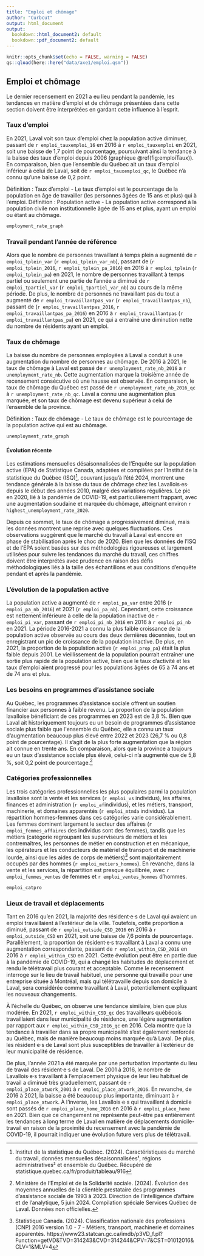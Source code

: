 ```yaml
---
title: "Emploi et chômage"
author: "Curbcut"
output: html_document
output:
  bookdown::html_document2: default
  bookdown::pdf_document2: default
---
```


```r
knitr::opts_chunk$set(echo = FALSE, warning = FALSE)
qs::qload(here::here("data/axe1/emploi.qsm"))
```

## Emploi et chômage

Le dernier recensement en 2021 a eu lieu pendant la pandémie, les tendances en matière d'emploi et de chômage présentées dans cette section doivent être interprétées en gardant cette influence à l'esprit.

### Taux d'emploi

En 2021, Laval voit son taux d'emploi chez la population active diminuer, passant de `r emploi_tauxemploi_16` en 2016 à `r emploi_tauxemploi` en 2021, soit une baisse de 1,7 point de pourcentage, poursuivant ainsi la tendance à la baisse des taux d'emploi depuis 2006 (graphique \@ref(fig:emploiTaux)). En comparaison, bien que l'ensemble du Québec ait un taux d'emploi inférieur à celui de Laval, soit de `r emploi_tauxemploi_qc`, le Québec n'a connu qu'une baisse de 0,2 point.

Définition : Taux d'emploi - Le taux d'emploi est le pourcentage de la population en âge de travailler (les personnes âgées de 15 ans et plus) qui à l'emploi. Définition : Population active - La population active correspond à la population civile non institutionnelle âgée de 15 ans et plus, ayant un emploi ou étant au chômage.

```r
employment_rate_graph
```

### Travail pendant l'année de référence

Alors que le nombre de personnes travaillant à temps plein a augmenté de `r emploi_tplein_var` (`r emploi_tplein_var_nb`), passant de (`r emploi_tplein_2016`, `r emploi_tplein_pa_2016`) en 2016 à `r emploi_tplein` (`r emploi_tplein_pa`) en 2021, le nombre de personnes travaillant à temps partiel ou seulement une partie de l'année a diminué de `r emploi_tpartiel_var` (`r emploi_tpartiel_var_nb`) au cours de la même période. De plus, le nombre de personnes ne travaillant pas du tout a augmenté de `r emploi_travaillantpas_var` (`r emploi_travaillantpas_nb`), passant de (`r emploi_travaillantpas_2016`, `r emploi_travaillantpas_pa_2016`) en 2016 à `r emploi_travaillantpas` (`r emploi_travaillantpas_pa`) en 2021, ce qui a entraîné une diminution nette du nombre de résidents ayant un emploi.

### Taux de chômage

La baisse du nombre de personnes employées à Laval a conduit à une augmentation du nombre de personnes au chômage. De 2016 à 2021, le taux de chômage à Laval est passé de `r unemployment_rate_nb_2016` à `r unemployment_rate_nb`. Cette augmentation marque la troisième année de recensement consécutive où une hausse est observée. En comparaison, le taux de chômage du Québec est passé de `r unemployment_rate_nb_2016_qc` à `r unemployment_rate_nb_qc`. Laval a connu une augmentation plus marquée, et son taux de chômage est devenu supérieur à celui de l'ensemble de la province.

Définition : Taux de chômage - Le taux de chômage est le pourcentage de la population active qui est au chômage.

```r
unemployment_rate_graph
```

#### Évolution récente

Les estimations mensuelles désaisonnalisées de l'Enquête sur la population active (EPA) de Statistique Canada, adaptées et compilées par l'Institut de la statistique du Québec (ISQ)[^1], couvrant jusqu'à l'été 2024, montrent une tendance générale à la baisse du taux de chômage chez les Lavallois·es· depuis le début des années 2010, malgré des variations régulières. Le pic en 2020, lié à la pandémie de COVID-19, est particulièrement frappant, avec une augmentation soudaine et marquée du chômage, atteignant environ `r highest_unemployment_rate_2020`.

[^1]: Institut de la statistique du Québec. (2024). Caractéristiques du marché du travail, données mensuelles désaisonnalisées¹, régions administratives² et ensemble du Québec. Récupéré de statistique.quebec.ca/fr/produit/tableau/916

Depuis ce sommet, le taux de chômage a progressivement diminué, mais les données montrent une reprise avec quelques fluctuations. Ces observations suggèrent que le marché du travail à Laval est encore en phase de stabilisation après le choc de 2020. Bien que les données de l'ISQ et de l'EPA soient basées sur des méthodologies rigoureuses et largement utilisées pour suivre les tendances du marché du travail, ces chiffres doivent être interprétés avec prudence en raison des défis méthodologiques liés à la taille des échantillons et aux conditions d'enquête pendant et après la pandémie.

### L'évolution de la population active

La population active a augmenté de `r emploi_pa_var` entre 2016 (`r emploi_pa_nb_2016`) et 2021 (`r emploi_pa_nb`). Cependant, cette croissance est nettement inférieure à celle de la population inactive de `r emploi_pi_var`, passant de `r emploi_pi_nb_2016` en 2016 à `r emploi_pi_nb` en 2021. La période 2016-2021 a connu la plus faible croissance de la population active observée au cours des deux dernières décennies, tout en enregistrant un pic de croissance de la population inactive. De plus, en 2021, la proportion de la population active (`r emploi_prop_pa`) était la plus faible depuis 2001. Le vieillissement de la population pourrait entraîner une sortie plus rapide de la population active, bien que le taux d'activité et les taux d'emploi aient progressé pour les populations âgées de 65 à 74 ans et de 74 ans et plus.

### Les besoins en programmes d'assistance sociale

Au Québec, les programmes d'assistance sociale offrent un soutien financier aux personnes à faible revenu. La proportion de la population lavalloise bénéficiant de ces programmes en 2023 est de 3,8 %. Bien que Laval ait historiquement toujours eu un besoin de programmes d'assistance sociale plus faible que l\'ensemble du Québec, elle a connu un taux d'augmentation beaucoup plus élevé entre 2022 et 2023 (26,7 % ou 0,8 point de pourcentage). Il s'agit de la plus forte augmentation que la région ait connue en trente ans. En comparaison, alors que la province a toujours eu un taux d'assistance sociale plus élevé, celui-ci n'a augmenté que de 5,8 %, soit 0,2 point de pourcentage.^[Ministère de l'Emploi et de la Solidarité sociale. (2024). Évolution des moyennes annuelles de la clientèle prestataire des programmes d'assistance sociale de 1993 à 2023. Direction de l'intelligence d'affaire et de l'analytique, 5 juin 2024. Compilation spéciale Services Québec de Laval. Données non officielles.]

### Catégories professionnelles

Les trois catégories professionnelles les plus populaires parmi la population lavalloise sont la vente et les services (`r emploi_vs` individus), les affaires, finances et administration (`r emploi_af`individus), et les métiers, transport, machinerie, et domaines apparentés (`r emploi_mtmda` individus). La répartition hommes-femmes dans ces catégories varie considérablement. Les femmes dominent largement le secteur des affaires (`r emploi_femmes_affaires` des individus sont des femmes), tandis que les métiers (catégorie regroupant les superviseurs de métiers et les contremaîtres, les personnes de métier en construction et en mécanique, les opérateurs et les conducteurs de matériel de transport et de machinerie lourde, ainsi que les aides de corps de métiers)^[Statistique Canada. (2024). Classification nationale des professions (CNP) 2016 version 1.0 - 7 - Métiers, transport, machinerie et domaines apparentés. https://www23.statcan.gc.ca/imdb/p3VD_f.pl?Function=getVD&TVD=314243&CVD=314244&CPV=7&CST=01012016&CLV=1&MLV=4] sont majoritairement occupés par des hommes (`r emploi_metiers_hommes`). En revanche, dans la vente et les services, la répartition est presque équilibrée, avec `r emploi_femmes_ventes` de femmes et `r emploi_ventes_hommes` d’hommes.

```r
emploi_catpro
```

### Lieux de travail et déplacements 

Tant en 2016 qu'en 2021, la majorité des résident·e·s de Laval qui avaient un emploi travaillaient à l'extérieur de la ville. Toutefois, cette proportion a diminué, passant de `r emploi_outside_CSD_2016` en 2016 à `r emploi_outside_CSD` en 2021, soit une baisse de 7,6 points de pourcentage. Parallèlement, la proportion de résident·e·s travaillant à Laval a connu une augmentation correspondante, passant de `r emploi_within_CSD_2016` en 2016 à `r emploi_within_CSD` en 2021. Cette évolution peut être en partie due à la pandémie de COVID-19, qui a changé les habitudes de déplacement et rendu le télétravail plus courant et acceptable. Comme le recensement interroge sur le lieu de travail habituel, une personne qui travaille pour une entreprise située à Montréal, mais qui télétravaille depuis son domicile à Laval, sera considérée comme travaillant à Laval, potentiellement expliquant les nouveaux changements.

À l'échelle du Québec, on observe une tendance similaire, bien que plus modérée. En 2021, `r emploi_within_CSD_qc` des travailleurs québécois travaillaient dans leur municipalité de résidence, une légère augmentation par rapport aux `r emploi_within_CSD_2016_qc` en 2016. Cela montre que la tendance à travailler dans sa propre municipalité s'est également renforcée au Québec, mais de manière beaucoup moins marquée qu'à Laval. De plus, les résident·e·s de Laval sont plus susceptibles de travailler à l'extérieur de leur municipalité de résidence.

De plus, l'année 2021 a été marquée par une perturbation importante du lieu de travail des résident·e·s de Laval. De 2001 à 2016, le nombre de Lavallois·e·s travaillant à l’emplacement physique de leur lieu habituel de travail a diminué très graduellement, passant de `r emploi_place_atwork_2001` à `r emploi_place_atwork_2016`. En revanche, de 2016 à 2021, la baisse a été beaucoup plus importante, diminuant à `r emploi_place_atwork`. À l'inverse, les Lavallois·e·s qui travaillent à domicile sont passés de `r emploi_place_home_2016` en 2016 à `r emploi_place_home` en 2021. Bien que ce changement ne représente peut-être pas entièrement les tendances à long terme de Laval en matière de déplacements domicile-travail en raison de la proximité du recensement avec la pandémie de COVID-19, il pourrait indiquer une évolution future vers plus de télétravail.



